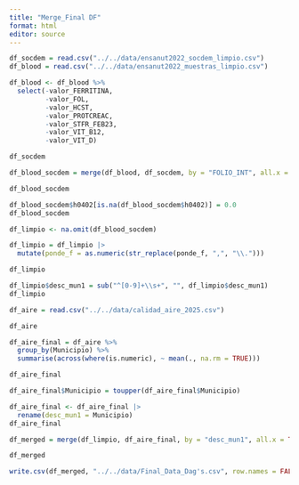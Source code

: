 ```yaml
---
title: "Merge_Final DF"
format: html
editor: source
---
```



```r
df_socdem = read.csv("../../data/ensanut2022_socdem_limpio.csv")
df_blood = read.csv("../../data/ensanut2022_muestras_limpio.csv")
```


```r
df_blood <- df_blood %>%
  select(-valor_FERRITINA,
         -valor_FOL,
         -valor_HCST,
         -valor_PROTCREAC,
         -valor_STFR_FEB23,
         -valor_VIT_B12,
         -valor_VIT_D)
```


```r
df_socdem
```


```r
df_blood_socdem = merge(df_blood, df_socdem, by = "FOLIO_INT", all.x = TRUE)
```

```r
df_blood_socdem
```
```r
df_blood_socdem$h0402[is.na(df_blood_socdem$h0402)] = 0.0
df_blood_socdem
```

```r
df_limpio <- na.omit(df_blood_socdem)
```


```r
df_limpio = df_limpio |>
  mutate(ponde_f = as.numeric(str_replace(ponde_f, ",", "\\.")))
```


```r
df_limpio
```


```r
df_limpio$desc_mun1 = sub("^[0-9]+\\s+", "", df_limpio$desc_mun1)
df_limpio
```


```r
df_aire = read.csv("../../data/calidad_aire_2025.csv")
```



```r
df_aire
```

```r
df_aire_final = df_aire %>%
  group_by(Municipio) %>%
  summarise(across(where(is.numeric), ~ mean(., na.rm = TRUE)))
```



```r
df_aire_final
```

```r
df_aire_final$Municipio = toupper(df_aire_final$Municipio)
```

```r
df_aire_final <- df_aire_final |> 
  rename(desc_mun1 = Municipio)
df_aire_final
```



```r
df_merged = merge(df_limpio, df_aire_final, by = "desc_mun1", all.x = TRUE)
```

```r
df_merged
```


```r
write.csv(df_merged, "../../data/Final_Data_Dag's.csv", row.names = FALSE)
```









